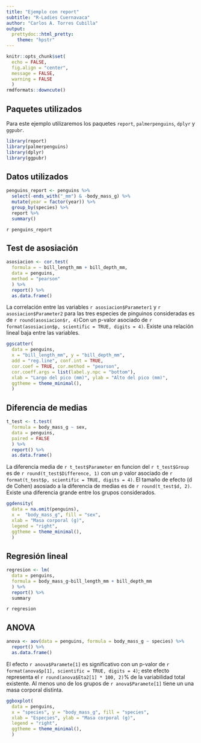 ```yaml
---
title: "Ejemplo con report"
subtitle: "R-Ladies Cuernavaca"
author: "Carlos A. Torres Cubilla"
output: 
  prettydoc::html_pretty: 
    theme: "hpstr"
---
```


```r
knitr::opts_chunk$set(
  echo = FALSE, 
  fig.align = "center",
  message = FALSE, 
  warning = FALSE
  )
rmdformats::downcute()
```

## Paquetes utilizados

Para este ejemplo utilizaremos los paquetes `report`, `palmerpenguins`, `dplyr` y `ggpubr`.

```r
library(report)
library(palmerpenguins)
library(dplyr)
library(ggpubr)
```

## Datos utilizados

```r
penguins_report <- penguins %>% 
  select(-ends_with("_mm") & -body_mass_g) %>%
  mutate(year = factor(year)) %>% 
  group_by(species) %>% 
  report %>%
  summary()
```

`r penguins_report`

## Test de asosiación

```r
asosiacion <- cor.test(
  formula = ~ bill_length_mm + bill_depth_mm,
  data = penguins,
  method = "pearson"
  ) %>% 
  report() %>% 
  as.data.frame()
```

La correlación entre las variables `r asosiacion$Parameter1` y `r asosiacion$Parameter2` para las tres especies de pinguinos consideradas es de `r round(asosiacion$r, 4)`Con un p-valor asociado de `r format(asosiacion$p, scientific = TRUE, digits = 4)`. Existe una relación lineal baja entre las variables.

```r
ggscatter(
  data = penguins, 
  x = "bill_length_mm", y = "bill_depth_mm", 
  add = "reg.line", conf.int = TRUE,  
  cor.coef = TRUE, cor.method = "pearson",
  cor.coeff.args = list(label.y.npc = "bottom"), 
  xlab = "Largo del pico (mm)", ylab = "Alto del pico (mm)", 
  ggtheme = theme_minimal(), 
  )
```


## Diferencia de medias

```r
t_test <- t.test(
  formula = body_mass_g ~ sex, 
  data = penguins, 
  paired = FALSE
  ) %>% 
  report() %>% 
  as.data.frame()
```

La diferencia media de `r t_test$Parameter` en funcion del `r t_test$Group` es de `r round(t_test$Difference, 1)` con un p valor asociado de `r format(t_test$p, scientific = TRUE, digits = 4)`. El tamaño de efecto (d de Cohen) asosiado a la diferencia de medias es de `r round(t_test$d, 2)`. Existe una diferencia grande entre los grupos considerados.

```r
ggdensity(
  data = na.omit(penguins), 
  x =  "body_mass_g", fill = "sex", 
  xlab = "Masa corporal (g)", 
  legend = "right",
  ggtheme = theme_minimal(), 
  )
```



## Regresión lineal

```r
regresion <- lm(
  data = penguins, 
  formula = body_mass_g~bill_length_mm + bill_depth_mm
  ) %>% 
  report() %>% 
  summary
```

`r regresion`

## ANOVA

```r
anova <- aov(data = penguins, formula = body_mass_g ~ species) %>% 
  report() %>% 
  as.data.frame()
```

El efecto `r anova$Paramete[1]` es significativo con un p-valor de `r format(anova$p[1], scientific = TRUE, digits = 4)`; este efecto representa el `r round(anova$Eta2[1] * 100, 2)`% de la variabilidad total existente. Al menos uno de los grupos de `r anova$Paramete[1]` tiene un una masa corporal distinta. 

```r
ggboxplot(
  data = penguins, 
  x = "species", y = "body_mass_g", fill = "species", 
  xlab = "Especies", ylab = "Masa corporal (g)",
  legend = "right",
  ggtheme = theme_minimal(), 
  )
```
